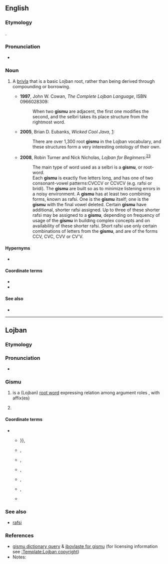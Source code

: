 ==English==
{{wikipedia|Lojban grammar}}

===Etymology===
{{bor|en|jbo|gismu}}.

===Pronunciation===
* {{IPA|/ˈɡiːs.muː/|lang=en}}

===Noun===
{{en-noun|gismu}}

# {{lb|en|Lojban|_|grammar}} A [[brivla]] that is a basic Lojban root, rather than being derived through compounding or borrowing.
#* '''1997''', John W. Cowan, ''The Complete Lojban Language'', ISBN 0966028309:
#*: When two '''gismu''' are adjacent, the first one modifies the second, and the selbri takes its place structure from the rightmost word.
#* '''2005''', Brian D. Eubanks, ''Wicked Cool Java'', [http://books.google.com/books?vid=ISBN1593270615&id=diqHjRjMhW0C&pg=PA91&lpg=PA91&dq=gismu&sig=595_-1oi-rueN1aFqJhXGlYn9Fc]:
#*: There are over 1,300 root '''gismu''' in the Lojban vocabulary, and these structures form a very interesting ontology of their own.
#* '''2008''', Robin Turner and Nick Nicholas, ''Lojban for Beginners'':<sup>[http://jbotcan.org/docs/l4b/less2.html]</sup><sup>[http://www.lojban.org/tiki/tiki-index.php?page=Lojban%20Tutorial:%20Lesson%202]</sup>
#*: The main type of word used as a selbri is a '''gismu''', or root-word.
#*: Each '''gismu''' is exactly five letters long, and has one of two consonant-vowel patterns:CVCCV or CCVCV (e.g. rafsi or bridi). The '''gismu''' are built so as to minimize listening errors in a noisy environment. A '''gismu''' has at least two combining forms, known as rafsi. One is the '''gismu''' itself; one is the '''gismu''' with the final vowel deleted. Certain '''gismu''' have additional, shorter rafsi assigned. Up to three of these shorter rafsi may be assigned to a '''gismu''', depending on frequency of usage of the '''gismu''' in building complex concepts and on availability of these shorter rafsi. Short rafsi use only certain combinations of letters from the '''gismu''', and are of the forms CCV, CVC, CVV or CV'V.

====Hypernyms====
* {{l|en|brivla}}

====Coordinate terms====
* {{l|en|lujvo}}
* {{l|en|fu'ivla}}

====See also====
* {{l|en|rafsi}}

----

==Lojban==

===Etymology===
{{jbo-etym
|zh='''g'''eniuan|zh_t=根源|zh_tr=gēn yuán
|en=be'''is'''|en_t=base
|hi='''mu'''l|hi_t=मूल|hi_tr=mūl
|es=ra'''is'''|es_t=raíz
}}

===Pronunciation===
* {{IPA|/ˈɡismu/|lang=jbo}}

===Gismu===
{{jbo-gismu|gim|gi'u}}

# {{lb|jbo|grammar}} {{lb|jbo|selbri}} {{sumti|1}} is a (Lojban) [[root word]] expressing relation {{sumti|2}} among argument roles {{sumti|3}}, with affix(es) {{sumti|4}}
# {{lb|jbo|grammar}} {{lb|jbo|sumti}} {{l|en|root word}}

====Coordinate terms====
* {{sense|Lojban root word}}
** {{l|jbo|cmavo|gloss={{l|en|structure words}} ie: {{l|en|conjunctions}}, {{l|en|prepositions}}, {{l|en|articles}}, {{l|en|numerals}}, and some {{l|en|adverbs}}}}}},
** {{l|jbo|cmene|gloss=}},
** {{l|jbo|lujvo|gloss={{l|en|compound predicate word}}}},
** {{l|jbo|smuni|gloss=a {{l|en|meaning}}/{{l|en|interpretation}}}},
** {{l|jbo|sumti|gloss={{l|en|argument}}}},
** {{l|jbo|tanru|gloss=}},
** {{l|jbo|valsi|gloss=a {{l|en|word}}}}

===See also===
* [[rafsi]]

===References===
* [http://www.lojban.org/cgi-bin/dict.pl?Form=dict.pl1&Query=gismu&Strategy=*&Database=*&submit=Submit+query gismu dictionary query] & [http://jbovlaste.lojban.org/dict/gismu jbovlaste for gismu] (for licensing information see [[:Template:Lojban copyright]])
* Notes:
<references/>